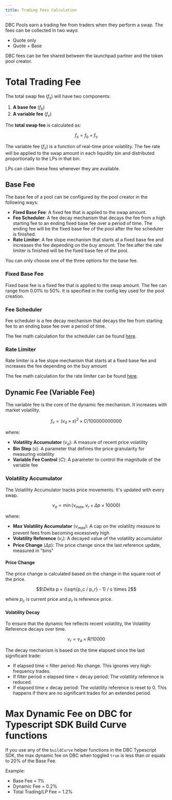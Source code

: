 ```yaml
---
title: Trading Fees Calculation
---
```


DBC Pools earn a trading fee from traders when they perform a swap. The fees can be collected in two ways:

- Quote only
- Quote + Base

<Note>DBC fees can be fee shared between the launchpad partner and the token pool creator.</Note>

# Total Trading Fee

The total swap fee ($f_s$) will have two components:

1. **A base fee** ($f_b$)
2. **A variable fee** ($f_v$)

The **total swap fee** is calculated as:

```math
f_s = f_b + f_v
```

The variable fee ($f_v$) is a function of real-time price volatility. The fee rate will be applied to the swap amount in each liquidity bin and distributed proportionally to the LPs in that bin.

LPs can claim these fees whenever they are available.

## Base Fee

The base fee of a pool can be configured by the pool creator in the following ways:

- **Fixed Base Fee**: A fixed fee that is applied to the swap amount.
- **Fee Scheduler**: A fee decay mechanism that decays the fee from a high starting fee to an ending fixed base fee over a period of time. The ending fee will be the fixed base fee of the pool after the fee scheduler is finished.
- **Rate Limiter**: A fee slope mechanism that starts at a fixed base fee and increases the fee depending on the buy amount. The fee after the rate limiter is finished will be the fixed base fee of the pool.

<Note>You can only choose one of the three options for the base fee.</Note>

### Fixed Base Fee

Fixed base fee is a fixed fee that is applied to the swap amount. The fee can range from 0.01% to 50%. It is specified in the config key used for the pool creation.

### Fee Scheduler

Fee scheduler is a fee decay mechanism that decays the fee from starting fee to an ending base fee over a period of time. 

The fee math calculation for the scheduler can be found [here](/anti-sniper-suite/fee-scheduler/2-fee-scheduler-math).

### Rate Limiter

Rate limiter is a fee slope mechanism that starts at a fixed base fee and increases the fee depending on the buy amount

The fee math calculation for the rate limiter can be found [here](/anti-sniper-suite/rate-limiter/2-rate-limiter-math).

## Dynamic Fee (Variable Fee)

The variable fee is the core of the dynamic fee mechanism. It increases with market volatility.

```math
f_v = (v_a \times s)^2 \times C / 100000000000
```

where:
- **Volatility Accumulator** ($v_a$): A measure of recent price volatility
- **Bin Step** ($s$): A parameter that defines the price granularity for measuring volatility  
- **Variable Fee Control** ($C$): A parameter to control the magnitude of the variable fee

### Volatility Accumulator

The Volatility Accumulator tracks price movements. It's updated with every swap.

```math
v_a = \min(v_{max}, v_r + \Delta p \times 10000)
```

where:
- **Max Volatility Accumulator** ($v_{max}$): A cap on the volatility measure to prevent fees from becoming excessively high
- **Volatility Reference** ($v_r$): A decayed value of the volatility accumulator
- **Price Change** ($\Delta p$): The price change since the last reference update, measured in "bins"

#### Price Change
The price change is calculated based on the change in the square root of the price.

```math
\Delta p = (\sqrt{p_c / p_r} - 1) / s \times 2
```

where $p_c$ is current price and $p_r$ is reference price.

#### Volatility Decay

To ensure that the dynamic fee reflects recent volatility, the Volatility Reference decays over time.

```math
v_r = v_a \times R / 10000
```

The decay mechanism is based on the time elapsed since the last significant trade:

- If elapsed time < filter period: No change. This ignores very high-frequency trades.
- If filter period ≤ elapsed time < decay period: The volatility reference is reduced.
- If elapsed time ≥ decay period: The volatility reference is reset to 0. This happens if there are no significant trades for an extended period.

# Max Dynamic Fee on DBC for Typescript SDK Build Curve functions

If you use any of the `buildCurve` helper functions in the DBC Typescript SDK, the max dynamic fee on DBC when toggled `true` is less than or equals to 20% of the Base Fee. 

Example: 
- Base Fee = 1%
- Dynamic Fee = 0.2%
- Total Trading/LP Fee = 1.2%